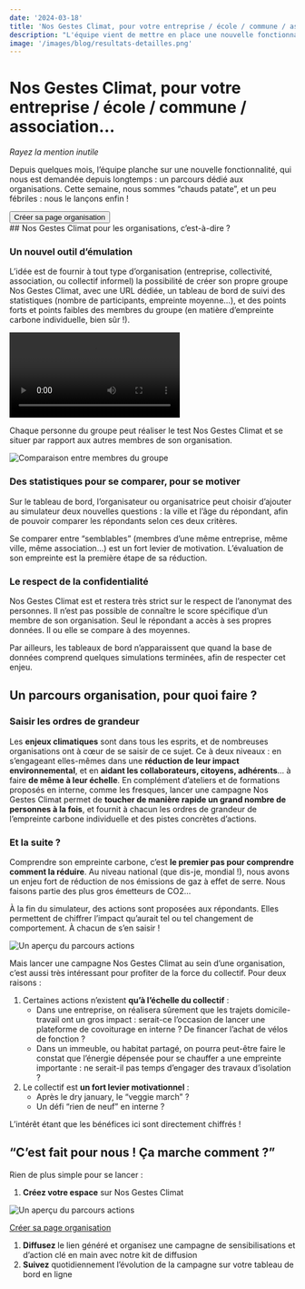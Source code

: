 ```yaml
---
date: '2024-03-18'
title: 'Nos Gestes Climat, pour votre entreprise / école / commune / association…'
description: "L'équipe vient de mettre en place une nouvelle fonctionnalité, qui permet d'aisément créer un groupe de simulation, avec un tableau de bord de suivi. "
image: '/images/blog/resultats-detailles.png'
---
```


# Nos Gestes Climat, pour votre entreprise / école / commune / association…

_Rayez la mention inutile_

Depuis quelques mois, l’équipe planche sur une nouvelle fonctionnalité, qui nous est demandée depuis longtemps : un parcours dédié aux organisations. Cette semaine, nous sommes “chauds patate”, et un peu fébriles : nous le lançons enfin !

<div className="text-center">
  <button href="https://nosgestesclimat.fr/organisations">
    Créer sa page organisation
  </button>
</div>
## Nos Gestes Climat pour les organisations, c’est-à-dire ?

### Un nouvel outil d’émulation

L’idée est de fournir à tout type d’organisation (entreprise, collectivité, association, ou collectif informel) la possibilité de créer son propre groupe Nos Gestes Climat, avec une URL dédiée, un tableau de bord de suivi des statistiques (nombre de participants, empreinte moyenne…), et des points forts et points faibles des membres du groupe (en matière d’empreinte carbone individuelle, bien sûr !).

<video controls id="video" style="padding-top:80px; margin-top: -80px">
  <source src="/parcours-orga.mp4" type="video/mp4" />
  <img
    src="/images/blog/resultats-detailles.png"
    alt="Accueil du tableau de bord"
  />
</video>
<br />

Chaque personne du groupe peut réaliser le test Nos Gestes Climat et se situer par rapport aux autres membres de son organisation.

![Comparaison entre membres du groupe](/images/blog/comparaison-groupe.png)

### Des statistiques pour se comparer, pour se motiver

Sur le tableau de bord, l’organisateur ou organisatrice peut choisir d’ajouter au simulateur deux nouvelles questions : la ville et l’âge du répondant, afin de pouvoir comparer les répondants selon ces deux critères.

Se comparer entre “semblables” (membres d’une même entreprise, même ville, même association…) est un fort levier de motivation. L’évaluation de son empreinte est la première étape de sa réduction.

### Le respect de la confidentialité

Nos Gestes Climat est et restera très strict sur le respect de l’anonymat des personnes. Il n’est pas possible de connaître le score spécifique d’un membre de son organisation. Seul le répondant a accès à ses propres données. Il ou elle se compare à des moyennes.

Par ailleurs, les tableaux de bord n’apparaissent que quand la base de données comprend quelques simulations terminées, afin de respecter cet enjeu.

## Un parcours organisation, pour quoi faire ?

### Saisir les ordres de grandeur

Les **enjeux climatiques** sont dans tous les esprits, et de nombreuses organisations ont à cœur de se saisir de ce sujet. Ce à deux niveaux : en s’engageant elles-mêmes dans une **réduction de leur impact environnemental**, et en **aidant les collaborateurs, citoyens, adhérents**… à faire **de même à leur échelle**. En complément d’ateliers et de formations proposés en interne, comme les fresques, lancer une campagne Nos Gestes Climat permet de **toucher de manière rapide un grand nombre de personnes à la fois**, et fournit à chacun les ordres de grandeur de l’empreinte carbone individuelle et des pistes concrètes d’actions.

### Et la suite ?

Comprendre son empreinte carbone, c’est **le premier pas pour comprendre comment la réduire**. Au niveau national (que dis-je, mondial !), nous avons un enjeu fort de réduction de nos émissions de gaz à effet de serre. Nous faisons partie des plus gros émetteurs de CO2…

À la fin du simulateur, des actions sont proposées aux répondants. Elles permettent de chiffrer l’impact qu’aurait tel ou tel changement de comportement. À chacun de s’en saisir !

![Un aperçu du parcours actions](/images/blog/parcours-actions.png)

Mais lancer une campagne Nos Gestes Climat au sein d’une organisation, c’est aussi très intéressant pour profiter de la force du collectif. Pour deux raisons :

1. Certaines actions n’existent **qu’à l’échelle du collectif** :
   - Dans une entreprise, on réalisera sûrement que les trajets domicile-travail ont un gros impact : serait-ce l’occasion de lancer une plateforme de covoiturage en interne ? De financer l’achat de vélos de fonction ?
   - Dans un immeuble, ou habitat partagé, on pourra peut-être faire le constat que l’énergie dépensée pour se chauffer a une empreinte importante : ne serait-il pas temps d’engager des travaux d’isolation ?
2. Le collectif est **un fort levier motivationnel** :
   - Après le dry january, le “veggie march” ?
   - Un défi “rien de neuf” en interne ?

L’intérêt étant que les bénéfices ici sont directement chiffrés !

## “C’est fait pour nous ! Ça marche comment ?”

Rien de plus simple pour se lancer :

1. **Créez votre espace** sur Nos Gestes Climat

![Un aperçu du parcours actions](/images/blog/creer-organisation.gif)

<div className="text-center">
  <a
    href="https://nosgestesclimat.fr/organisations"
    className="focus:ring-offset-3 transition-color mx-auto inline-flex items-center whitespace-nowrap rounded-md border-2 border-primary-500 bg-primary-500 !p-4 font-bold !text-white no-underline shadow-sm transition-colors transition-colors hover:bg-primary-700 hover:text-white focus:outline-none focus:ring-2 focus:ring-primary-700 aria-disabled:opacity-50">
    Créer sa page organisation
  </a>
</div>

1. **Diffusez** le lien généré et organisez une campagne de sensibilisations et d’action clé en main avec notre kit de diffusion
2. **Suivez** quotidiennement l’évolution de la campagne sur votre tableau de bord en ligne

